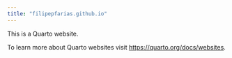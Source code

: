 ```yaml
---
title: "filipepfarias.github.io"
---
```


This is a Quarto website.

To learn more about Quarto websites visit <https://quarto.org/docs/websites>.
